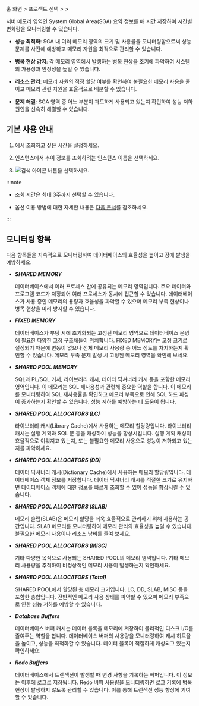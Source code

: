 홈 화면 &gt; 프로젝트 선택 &gt; <Cmdname sid="side_reportStat" className="uitext" /> &gt; <Cmdname sid="side_sga" className="uitext" />

서버 메모리 영역인 System Global Area(SGA) 요약 정보를 매 시간 저장하여 시간별 변화량을 모니터링할 수 있습니다. 

* **성능 최적화**: SGA 내 여러 메모리 영역의 크기 및 사용률을 모니터링함으로써 성능 문제를 사전에 예방하고 메모리 자원을 최적으로 관리할 수 있습니다.

* **병목 현상 감지**: 각 메모리 영역에서 발생하는 병목 현상을 조기에 파악하여 시스템의 가용성과 안정성을 높일 수 있습니다.

* **리소스 관리**: 메모리 자원의 적정 할당 여부를 확인하여 불필요한 메모리 사용을 줄이고 메모리 관련 자원을 효율적으로 배분할 수 있습니다.

* **문제 해결**: SGA 영역 중 어느 부분이 과도하게 사용되고 있는지 확인하여 성능 저하 원인을 신속히 해결할 수 있습니다.

## 기본 사용 안내

<ProdImg img='db-stat-sga-size.png' alt='SGA 사이즈' />

1. <Cmdname sid="time" className="uitext" /> 에서 조회하고 싶은 시간을 설정하세요.

2. 인스턴스에서 추이 정보를 조회하려는 인스턴스 이름을 선택하세요.

3. ![검색 아이콘](/img/ico-btn-search.png) 버튼을 선택하세요.

:::note

* 조회 시간은 최대 3주까지 선택할 수 있습니다.

* <Cmdname sid="time" className="uitext" /> 옵션 이용 방법에 대한 자세한 내용은 [다음 문서](usage-ui#timeselector)를 참조하세요.

:::

<InDoc product="tibero">

## 모니터링 항목

다음 항목들을 지속적으로 모니터링하여 데이터베이스의 효율성을 높이고 장애 발생을 예방하세요.

* ***SHARED MEMORY***

  데이터베이스에서 여러 프로세스 간에 공유되는 메모리 영역입니다. 주요 데이터와 프로그램 코드가 저장되어 여러 프로세스가 동시에 접근할 수 있습니다. 데이터베이스가 사용 중인 메모리의 용량과 효율성을 파악할 수 있으며 메모리 부족 현상이나 병목 현상을 미리 방지할 수 있습니다.

* ***FIXED MEMORY***

  데이터베이스가 부팅 시에 초기화되는 고정된 메모리 영역으로 데이터베이스 운영에 필요한 다양한 고정 구조체들이 위치합니다. FIXED MEMORY는 고정 크기로 설정되기 때문에 변동이 없으나 전체 메모리 사용량 중 어느 정도를 차지하는지 확인할 수 있습니다. 메모리 부족 문제 발생 시 고정된 메모리 영역을 확인해 보세요.

* ***SHARED POOL MEMORY***

  SQL과 PL/SQL 커서, 라이브러리 캐시, 데이터 딕셔너리 캐시 등을 포함한 메모리 영역입니다. 이 메모리는 SQL 재사용성과 관련해 중요한 역할을 합니다. 이 메모리를 모니터링하여 SQL 재사용률을 확인하고 메모리 부족으로 인해 SQL 하드 파싱이 증가하는지 확인할 수 있습니다. 성능 저하를 예방하는 데 도움이 됩니다.

* ***SHARED POOL ALLOCATORS (LC)***

  라이브러리 캐시(Library Cache)에서 사용하는 메모리 할당량입니다. 라이브러리 캐시는 실행 계획과 SQL 문 등을 캐싱하여 성능을 향상시킵니다. 실행 계획 캐싱이 효율적으로 이뤄지고 있는지, 또는 불필요한 메모리 사용으로 성능이 저하되고 있는지를 파악하세요.

* ***SHARED POOL ALLOCATORS (DD)***

  데이터 딕셔너리 캐시(Dictionary Cache)에서 사용하는 메모리 할당량입니다. 데이터베이스 객체 정보를 저장합니다. 데이터 딕셔너리 캐시를 적절한 크기로 유지하면 데이터베이스 객체에 대한 정보를 빠르게 조회할 수 있어 성능을 향상시킬 수 있습니다.

* ***SHARED POOL ALLOCATORS (SLAB)***

  메모리 슬랩(SLAB)은 메모리 할당을 더욱 효율적으로 관리하기 위해 사용하는 공간입니다. SLAB 메모리를 모니터링하여 메모리 관리의 효율성을 높일 수 있습니다. 불필요한 메모리 사용이나 리소스 낭비를 줄여 보세요.

* ***SHARED POOL ALLOCATORS (MISC)***

  기타 다양한 목적으로 사용되는 SHARED POOL의 메모리 영역입니다. 기타 메모리 사용량을 추적하여 비정상적인 메모리 사용이 발생하는지 확인하세요.

* ***SHARED POOL ALLOCATORS (Total)***

  SHARED POOL에서 할당된 총 메모리 크기입니다. LC, DD, SLAB, MISC 등을 포함한 총합입니다. 전반적인 메모리 사용 상태를 파악할 수 있으며 메모리 부족으로 인한 성능 저하를 예방할 수 있습니다.

* ***Database Buffers***

  데이터베이스 버퍼 캐시는 데이터 블록을 메모리에 저장하여 물리적인 디스크 I/O를 줄여주는 역할을 합니다. 데이터베이스 버퍼의 사용량을 모니터링하여 캐시 히트율을 높이고, 성능을 최적화할 수 있습니다. 데이터 블록이 적절하게 캐싱되고 있는지 확인하세요.

* ***Redo Buffers***

  데이터베이스에서 트랜잭션이 발생할 때 변경 사항을 기록하는 버퍼입니다. 이 정보는 이후에 로그로 저장됩니다. Redo 버퍼 사용량을 모니터링하면 로그 기록에 병목 현상이 발생하지 않도록 관리할 수 있습니다. 이를 통해 트랜잭션 성능 향상에 기여할 수 있습니다.

</InDoc>